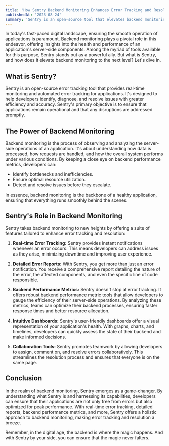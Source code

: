 ```yaml
---
title: 'How Sentry Backend Monitoring Enhances Error Tracking and Resolution'
publishedAt: '2023-08-24'
summary: 'Sentry is an open-source tool that elevates backend monitoring by providing real-time error tracking, comprehensive reports, and performance metrics, ensuring efficient application operation and swift error resolution.'
---
```


In today's fast-paced digital landscape, ensuring the smooth operation of applications is paramount. Backend monitoring plays a pivotal role in this endeavor, offering insights into the health and performance of an application's server-side components. Among the myriad of tools available for this purpose, Sentry stands out as a powerful ally. But what is Sentry, and how does it elevate backend monitoring to the next level? Let's dive in.

## What is Sentry?

Sentry is an open-source error tracking tool that provides real-time monitoring and automated error tracking for applications. It's designed to help developers identify, diagnose, and resolve issues with greater efficiency and accuracy. Sentry's primary objective is to ensure that applications remain operational and that any disruptions are addressed promptly.

## The Power of Backend Monitoring

Backend monitoring is the process of observing and analyzing the server-side operations of an application. It's about understanding how data is processed, how requests are handled, and how the overall system performs under various conditions. By keeping a close eye on backend performance metrics, developers can:

- Identify bottlenecks and inefficiencies.
- Ensure optimal resource utilization.
- Detect and resolve issues before they escalate.

In essence, backend monitoring is the backbone of a healthy application, ensuring that everything runs smoothly behind the scenes.

## Sentry's Role in Backend Monitoring

Sentry takes backend monitoring to new heights by offering a suite of features tailored to enhance error tracking and resolution:

1. **Real-time Error Tracking:** Sentry provides instant notifications whenever an error occurs. This means developers can address issues as they arise, minimizing downtime and improving user experience.

2. **Detailed Error Reports:** With Sentry, you get more than just an error notification. You receive a comprehensive report detailing the nature of the error, the affected components, and even the specific line of code responsible.

3. **Backend Performance Metrics:** Sentry doesn't stop at error tracking. It offers robust backend performance metric tools that allow developers to gauge the efficiency of their server-side operations. By analyzing these metrics, teams can optimize their backend processes, ensuring faster response times and better resource allocation.

4. **Intuitive Dashboards:** Sentry's user-friendly dashboards offer a visual representation of your application's health. With graphs, charts, and timelines, developers can quickly assess the state of their backend and make informed decisions.

5. **Collaboration Tools:** Sentry promotes teamwork by allowing developers to assign, comment on, and resolve errors collaboratively. This streamlines the resolution process and ensures that everyone is on the same page.

## Conclusion

In the realm of backend monitoring, Sentry emerges as a game-changer. By understanding what Sentry is and harnessing its capabilities, developers can ensure that their applications are not only free from errors but also optimized for peak performance. With real-time error tracking, detailed reports, backend performance metrics, and more, Sentry offers a holistic approach to backend monitoring, making error tracking and resolution a breeze.

Remember, in the digital age, the backend is where the magic happens. And with Sentry by your side, you can ensure that the magic never falters.
